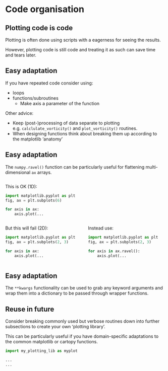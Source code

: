 # Code organisation

## Plotting code is code {.smaller}

Plotting is often done using scripts with a eagerness for seeing the results.

However, plotting code is still code and treating it as such can save time
and tears later.


## Easy adaptation

If you have repeated code consider using:

- loops
- functions/subroutines
  - Make axis a parameter of the function

Other advice:

- Keep (post-)processing of data separate to plotting
  e.g. `calclulate_vorticity()` and `plot_vorticity()` routines.
- When designing functions think about breaking them up according to the matplotlib 'anatomy'


## Easy adaptation

The `numpy.ravel()` function can be particularly useful for flattening multi-dimensional
`ax` arrays.

::::{.columns}
:::{.column width=50%}
This is OK (1D):
```python
import matplotlib.pyplot as plt
fig, ax = plt.subplots(6)

for axis in ax:
    axis.plot(...
```
:::
:::{.column width=50%}
:::
::::

::::{.columns}
:::{.column width=50%}
But this will fail (2D):
```python
import matplotlib.pyplot as plt
fig, ax = plt.subplots(2, 3)

for axis in ax:
    axis.plot(...
```
:::
:::{.column width=50%}
:::{.fragment}
Instead use:
```python
import matplotlib.pyplot as plt
fig, ax = plt.subplots(2, 3)

for axis in ax.ravel():
    axis.plot(...
```
:::
:::
::::


## Easy adaptation

The `**kwargs` functionality can be used to grab any keyword arguments and wrap them
into a dictionary to be passed through wrapper functions.


## Reuse in future

Consider breaking commonly used but verbose routines down into further subsections
to create your own 'plotting library'.

This can be particularly useful if you have domain-specific adaptations to the common
matplotlib or cartopy functions.


```python
import my_plotting_lib as myplot

...
...
```
